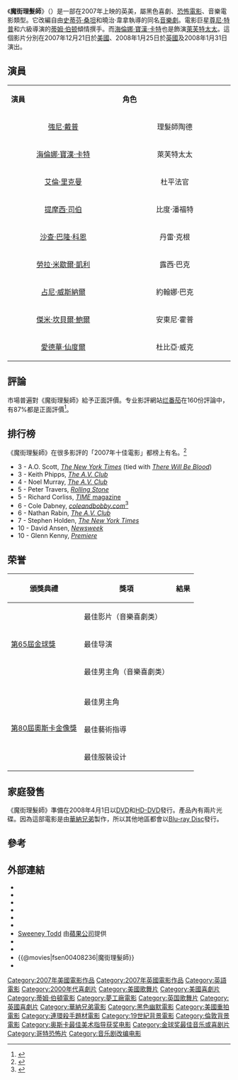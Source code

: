{{more plot}}
{{noteTA
|T=zh-hans:理发师陶德;zh-hk:魔街理髮師;zh-tw:瘋狂理髮師：倫敦首席惡魔剃刀手;
|1=zh-hans:理发师陶德;zh-hk:魔街理髮師;zh-tw:瘋狂理髮師：倫敦首席惡魔剃刀手;
|2=zh-hans:蒂姆·伯顿;zh-hk:添·布頓;zh-tw:提姆·波頓;
|3=zh-hans:约翰尼·德普;zh-hk:尊尼·特普;zh-tw:強尼·戴普;
}}
{{Otheruses|subject=2007年[[美國電影|美國電影]]|other=同名的1936年[[英國電影|英國電影]]、1979年[[音樂劇|音樂劇]]|魔街理髮師 (消歧義)}}
{{Infobox Film
| name           = 瘋狂理髮師：倫敦首席惡魔剃刀手
| original_name  = ''Sweeney Todd: The Demon Barber of Fleet Street''
| image          = SweeneyTodd poster.jpg
| caption        = 國際版電影海報
| director       = [[蒂姆·伯顿|蒂姆·伯顿]]
| producer       = [[理察·贊力克|理察·贊力克]]<br />[[約翰·洛瑾_(作者)|約翰·洛瑾]]<br />[[沃爾特·柏基斯|沃爾特·柏基斯]]
| writer         = [[史蒂芬·桑坦|史蒂芬·桑坦]]<br />曉治·韋拿<br />[[基斯托普·龐達|基斯托普·龐達]]<br />[[約翰·洛瑾_(作者)|約翰·洛瑾]]
| starring       = [[尊尼·特普|尊尼·特普]]<br />[[海倫娜·寶漢·卡特|海倫娜·寶漢·卡特]]<br />[[艾倫·里克曼|艾倫·里克曼]]<br />[[提摩西·司伯|提摩西·司伯]]<br />[[沙查·高朗·戈恆|沙查·高朗·戈恆]]<br />[[羅拉·米歇爾·凱莉|羅拉·米歇爾·凱莉]]<br />[[占尼·威斯納爾|占尼·威斯納爾]]
| music          = [[史蒂芬·桑坦|史蒂芬·桑坦]]
| cinematography = [[達里爾·沃斯克|達里爾·沃斯克]]
| editing        = [[基斯·洛本遜|基斯·洛本遜]]
| distributor    = [[夢工廠|夢工廠]]（北美）<br />[[華納兄弟|華納兄弟]]（全球）
| released       = 2007年12月21日{{flagicon|USA}}<br />2008年1月18日{{flagicon|ROC}}<br />2008年1月25日{{flagicon|UK}}<br />2008年1月31日{{flagicon|HK}}
| runtime        = 116 分鐘
| country        = {{英國}}<br />{{美國}}
| language       = [[英語|英語]]
| budget         = 5000萬[[美元|美元]]
| gross          = $152,523,164[[美元|美元]]<ref name=Mojo>{{cite web |url=http://www.boxofficemojo.com/movies/?id=sweeneytodd.htm |title=Sweeney Todd: The Demon Barber of Fleet Street (2007) |work=[[Box_Office_Mojo|Box Office Mojo]] |accessdate=14 July 2012 |archive-date=2012-08-08 |archive-url=https://www.webcitation.org/69lXzt4gh?url=http://www.boxofficemojo.com/movies/?id=sweeneytodd.htm |dead-url=no }}</ref>
| website        = 
| amg_id         = 1:352629
| imdb_id        = 0408236
| cn_name        = 理发师陶德
| hk_name        = 魔街理髮師
| tw_name        = 瘋狂理髮師：倫敦首席惡魔剃刀手
}}

《'''魔街理髮師'''》（{{lang-en|''Sweeney Todd: The Demon Barber of Fleet Street''}}）是一部在2007年上映的英美，屬黑色喜劇、[[恐怖電影|恐怖電影]]、音樂電影類型。它改編自由[[史蒂芬·桑坦|史蒂芬·桑坦]]和曉治·韋拿執導的同名[[音樂劇|音樂劇]]。電影巨星[[尊尼·特普|尊尼·特普]]和六級導演的[[蒂姆·伯顿|蒂姆·伯顿]]傾情撰手。而[[海倫娜·寶漢·卡特|海倫娜·寶漢·卡特]]也是飾演[[萊芙特太太|萊芙特太太]]。這個影片分別在2007年12月21日於[[美國|美國]]、2008年1月25日於[[英國|英國]]及2008年1月31日演出。

== 演員 ==
{|class="wikitable" width="60%" 
|- style="background:cornflowerblue; color:white" align=center
|style="width:12%"|'''演員'''||style="width:12%"|'''角色'''
|-
| <center> [[強尼·戴普|強尼·戴普]]||<center>理髮師陶德
|-
| <center>[[海倫娜·寶漢·卡特|海倫娜·寶漢·卡特]]||<center>萊芙特太太
|-
| <center>[[艾倫·里克曼|艾倫·里克曼]]||<center>杜平法官
|-
| <center>[[提摩西·司伯|提摩西·司伯]]||<center>比度·潘福特
|-
| <center>[[沙查·巴隆·科恩|沙查·巴隆·科恩]]||<center>丹雷·克根
|-
| <center>[[勞拉·米歇爾·凱利|勞拉·米歇爾·凱利]]||<center>露西·巴克
|-
| <center>[[占尼·威斯納爾|占尼·威斯納爾]]||<center>約翰娜·巴克
|-
| <center>[[傑米·坎貝爾·鮑爾|傑米·坎貝爾·鮑爾]]||<center>安東尼·霍普
|-
| <center>[[愛德華·仙度爾|愛德華·仙度爾]]||<center>杜比亞·威克
|}

== 評論 ==
市場普遍對《魔街理髮師》給予正面評價。专业影評網站[[烂番茄|烂番茄]]在160份評論中，有87%都是正面評價<ref>{{cite web |url=http://www.rottentomatoes.com/m/1183955-sweeney_todd_the_demon_barber_of_fleet_street/ |title=Sweeney Todd: The Demon Barber of Fleet Street - Rotten Tomatoes |accessdate=2007-12-24 |publisher=[[Rotten_Tomatoes|Rotten Tomatoes]] |archive-date=2008-03-23 |archive-url=https://web.archive.org/web/20080323222707/http://www.rottentomatoes.com/m/1183955-sweeney_todd_the_demon_barber_of_fleet_street/ |dead-url=no }}</ref>。

== 排行榜 ==
《魔街理髮師》在很多影評的「2007年十佳電影」都榜上有名。<ref>{{cite web |url=http://www.metacritic.com/film/awards/2007/toptens.shtml |title=Metacritic: 2007 Film Critic Top Ten Lists |accessdate=2008-01-05 |publisher=[[Metacritic|Metacritic]] |archive-date=2008-01-02 |archive-url=https://web.archive.org/web/20080102102034/http://www.metacritic.com/film/awards/2007/toptens.shtml |dead-url=yes }}</ref>

*3 - A.O. Scott, ''[[The_New_York_Times|The New York Times]]'' (tied with ''[[There_Will_Be_Blood|There Will Be Blood]]'')
*3 - Keith Phipps, ''[[The_A.V._Club|The A.V. Club]]''
*4 - Noel Murray, ''[[The_A.V._Club|The A.V. Club]]''
*5 - Peter Travers, ''[[Rolling_Stone|Rolling Stone]]''
*5 - Richard Corliss, [[Time_(magazine)|''TIME'' magazine]]
*6 - Cole Dabney, ''[https://web.archive.org/web/20150421205228/http://coleandbobby.com/ coleandbobby.com]''<ref>{{cite web |url=http://www.moviecitynews.com/awards/2008/top_ten/critics_27.html |title=MCN Top Ten |accessdate=2008-01-18 |publisher=[[MCN|MCN]] |deadurl=yes |archiveurl=https://web.archive.org/web/20080124114529/http://www.moviecitynews.com/awards/2008/top_ten/critics_27.html |archivedate=2008-01-24 }}</ref>
*6 - Nathan Rabin, ''[[The_A.V._Club|The A.V. Club]]''
*7 - Stephen Holden, ''[[The_New_York_Times|The New York Times]]''
*10 - David Ansen, ''[[Newsweek|Newsweek]]''
*10 - Glenn Kenny, ''[[Premiere_(magazine)|Premiere]]''

== 荣誉 ==
{| class="wikitable"
|-
! 頒獎典禮
! 獎項
! 結果
|-	
|rowspan=3|[[第65屆金球獎|第65屆金球獎]]
|最佳影片（音樂喜劇类）
|{{won}}
|-
|最佳导演
|{{nom}}
|-
|最佳男主角（音樂喜劇类）
|{{won}}
|-
|rowspan=4|[[第80屆奧斯卡金像獎|第80屆奧斯卡金像獎]]
|-
|最佳男主角
|{{nom}}
|-
|最佳藝術指導
|{{won}}
|-
|最佳服裝设计
|{{nom}}
|}

== 家庭發售 ==
《魔街理髮師》準備在2008年4月1日以[[DVD|DVD]]和[[HD-DVD|HD-DVD]]發行。產品內有兩片光碟。因為這部電影是由[[華納兄弟|華納兄弟]]製作，所以其他地區都會以[[Blu-ray_Disc|Blu-ray Disc]]發行。

== 參考 ==
{{reflist|2}}

== 外部連結 ==
* {{imdb title|0408236|魔街理髮師}}
* {{amg movie|352629|魔街理髮師}}
* {{rotten-tomatoes|1183955-1183955-sweeney_todd_the_demon_barber_of_fleet_street|魔街理髮師}}
* {{mojo title|sweeneytodd|魔街理髮師}}
* {{metacritic film|sweeney-todd-the-demon-barber-of-fleet-street|魔街理髮師}}
* {{myspace|sweeneytoddmovie|魔街理髮師}}{{en}}
* [http://www.apple.com/trailers/dreamworks/sweeneytodd/ Sweeney Todd] {{Wayback|url=http://www.apple.com/trailers/dreamworks/sweeneytodd/ |date=20100108131315 }}由[[蘋果公司|蘋果公司]]提供{{en}}
* {{douban|title=魔街理髮師}}
* {{Mtime|50695|魔街理髮師}}
* {{@movies|fsen00408236|魔街理髮師}}
* {{Yahoomovie id|2478|魔街理髮師}}
{{start box}}{{s-awards}}
{{succession prize box | '''《[[夢幻女郎|夢幻女郎]]》''' |  | [[金球獎最佳音樂或喜劇類影片|金球獎最佳音樂或喜劇類影片]] | 2007年}}
{{end box}}
{{提姆·波頓}}
{{金球獎最佳音樂及喜劇電影 2001–2020}}

{{Authority control}}
{{DEFAULTSORT:Sweeney Todd: The Demon Barber of Fleet Street}}
[[Category:2007年美國電影作品|Category:2007年美國電影作品]]
[[Category:2007年英國電影作品|Category:2007年英國電影作品]]
[[Category:英語電影|Category:英語電影]]
[[Category:2000年代喜劇片|Category:2000年代喜劇片]]
[[Category:美國歌舞片|Category:美國歌舞片]]
[[Category:美國喜劇片|Category:美國喜劇片]]
[[Category:蒂姆·伯頓電影|Category:蒂姆·伯頓電影]]
[[Category:夢工廠電影|Category:夢工廠電影]]
[[Category:英国歌舞片|Category:英国歌舞片]]
[[Category:英國喜劇片|Category:英國喜劇片]]
[[Category:華納兄弟電影|Category:華納兄弟電影]]
[[Category:黑色幽默電影|Category:黑色幽默電影]]
[[Category:美國重拍電影|Category:美國重拍電影]]
[[Category:連環殺手題材電影|Category:連環殺手題材電影]]
[[Category:19世紀背景電影|Category:19世紀背景電影]]
[[Category:倫敦背景電影|Category:倫敦背景電影]]
[[Category:奥斯卡最佳美术指导获奖电影|Category:奥斯卡最佳美术指导获奖电影]]
[[Category:金球奖最佳音乐或喜剧片|Category:金球奖最佳音乐或喜剧片]]
[[Category:哥特恐怖片|Category:哥特恐怖片]]
[[Category:音乐剧改编电影|Category:音乐剧改编电影]]